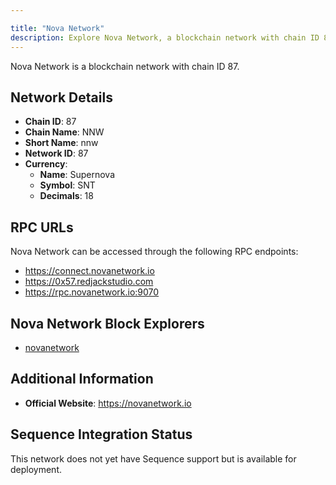 ```yaml
---

title: "Nova Network"
description: Explore Nova Network, a blockchain network with chain ID 87. Learn about its native currency, Supernova, and how to interact with the network.
---
```




Nova Network is a blockchain network with chain ID 87.

## Network Details

- **Chain ID**: 87
- **Chain Name**: NNW
- **Short Name**: nnw
- **Network ID**: 87
- **Currency**: 
  - **Name**: Supernova
  - **Symbol**: SNT
  - **Decimals**: 18

## RPC URLs

Nova Network can be accessed through the following RPC endpoints:

- https://connect.novanetwork.io
- https://0x57.redjackstudio.com
- https://rpc.novanetwork.io:9070

## Nova Network Block Explorers

- [novanetwork](https://explorer.novanetwork.io)

## Additional Information

- **Official Website**: https://novanetwork.io

## Sequence Integration Status

This network does not yet have Sequence support but is available for deployment.
